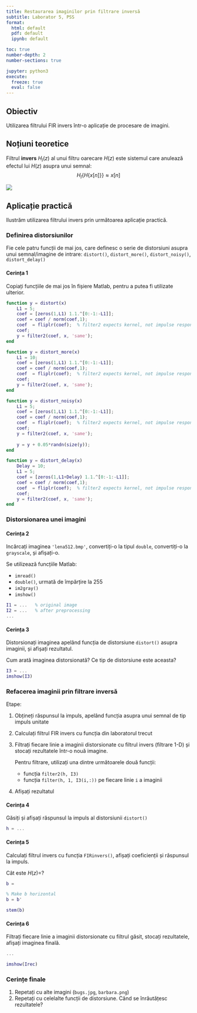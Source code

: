 ```yaml
---
title: Restaurarea imaginilor prin filtrare inversă
subtitle: Laborator 5, PSS
format: 
  html: default
  pdf: default
  ipynb: default

toc: true
number-depth: 2
number-sections: true

jupyter: python3
execute:
  freeze: true
  eval: false
---
```



## Obiectiv

Utilizarea filtrului FIR invers într-o aplicație de procesare de imagini.

## Noțiuni teoretice

Filtrul **invers** $H_I(z)$ al unui filtru oarecare $H(z)$ este sistemul care anulează efectul lui $H(z)$ asupra unui semnal:
$$H_I \lbrace  H \lbrace x[n] \rbrace \rbrace \approx x[n]$$

![](img/FIRinverse.png)


## Aplicație practică

Ilustrăm utilizarea filtrului invers prin următoarea aplicație practică.

### Definirea distorsiunilor

Fie cele patru funcții de mai jos, care definesc o serie de distorsiuni asupra unui semnal/imagine de intrare: 
`distort()`, `distort_more()`, `distort_noisy()`, `distort_delay()`

#### Cerința 1

Copiați funcțiile de mai jos în fișiere Matlab, pentru a putea fi utilizate ulterior.

```matlab
function y = distort(x)
    L1 = 5;
    coef = [zeros(1,L1) 1.1.^[0:-1:-L1]];
    coef = coef / norm(coef,1);
    coef  = fliplr(coef);  % filter2 expects kernel, not impulse response, it doesn't flip it
    coef;
    y = filter2(coef, x, 'same');
end
```


```matlab
function y = distort_more(x)
    L1 = 10;
    coef = [zeros(1,L1) 1.1.^[0:-1:-L1]];
    coef = coef / norm(coef,1);
    coef  = fliplr(coef);  % filter2 expects kernel, not impulse response, it doesn't flip it
    coef;
    y = filter2(coef, x, 'same');
end
```


```matlab
function y = distort_noisy(x)
    L1 = 5;
    coef = [zeros(1,L1) 1.1.^[0:-1:-L1]];
    coef = coef / norm(coef,1);
    coef  = fliplr(coef);  % filter2 expects kernel, not impulse response, it doesn't flip it
    coef;
    y = filter2(coef, x, 'same');
    
    y = y + 0.05*randn(size(y));
end
```


```matlab
function y = distort_delay(x)
    Delay = 10;
    L1 = 5;
    coef = [zeros(1,L1+Delay) 1.1.^[0:-1:-L1]];
    coef = coef / norm(coef,1);
    coef  = fliplr(coef);  % filter2 expects kernel, not impulse response, it doesn't flip it
    coef;
    y = filter2(coef, x, 'same');
end
```


### Distorsionarea unei imagini

#### Cerința 2

Incărcați imaginea `'lena512.bmp'`, convertiți-o la tipul `double`, convertiți-o la `grayscale`, și afișați-o.

Se utilizează funcțiile Matlab:

- `imread()`
- `double()`, urmată de împărțire la 255
- `im2gray()`
- `imshow()`


```matlab
I1 = ...   % original image
I2 = ...   % after preprocessing
...
```

#### Cerința 3

Distorsionați imaginea apelând funcția de distorsiune `distort()` asupra imaginii, și afișați rezultatul.

Cum arată imaginea distorsionată? Ce tip de distorsiune este aceasta?


```matlab
I3 = ...
imshow(I3)
```

### Refacerea imaginii prin filtrare inversă

Etape:

1. Obțineți răspunsul la impuls, apelând funcția asupra unui semnal de tip impuls unitate
2. Calculați filtrul FIR invers cu funcția din laboratorul trecut
3. Filtrați fiecare linie a imaginii distorsionate cu filtrul invers (filtrare 1-D) și stocați rezultatele într-o nouă imagine. 

   Pentru filtrare, utilizați una dintre următoarele două funcții:
   
   - funcția `filter2(h, I3)`
   - funcția `filter(h, 1, I3(i,:))` pe fiecare linie `i` a imaginii
   
4. Afișați rezultatul

#### Cerința 4

Găsiți și afișați răspunsul la impuls al distorsiunii `distort()`

```matlab
h = ...

```

#### Cerința 5

Calculați filtrul invers cu funcția `FIRinvers()`, afișați coeficienții și răspunsul la impuls.

Cât este $H(z) =$?


```matlab
b = 

% Make b horizontal
b = b'

stem(b)
```

#### Cerința 6

Filtrați fiecare linie a imaginii distorsionate cu filtrul găsit, stocați rezultatele, afișați imaginea finală.


```matlab
...

imshow(Irec)
```

### Cerințe finale

1. Repetați cu alte imagini (`bugs.jpg`, `barbara.png`)
2. Repetați cu celelalte funcții de distorsiune. Când se înrăutățesc rezultatele?


